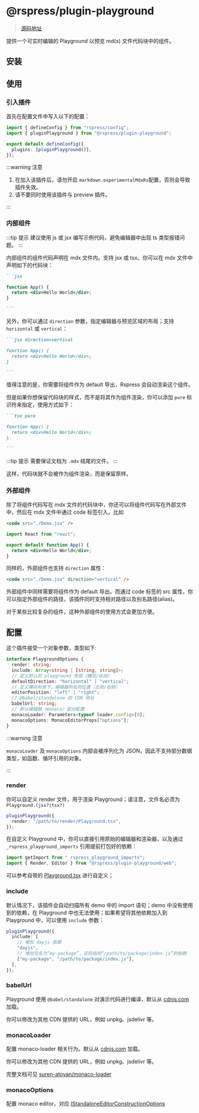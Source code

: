 # @rspress/plugin-playground

> [源码地址](https://github.com/web-infra-dev/rspress/tree/main/packages/plugin-playground)

提供一个可实时编辑的 Playground 以预览 md(x) 文件代码块中的组件。

## 安装

## 使用

### 引入插件

首先在配置文件中写入以下的配置：

```ts title="rspress.config.ts"
import { defineConfig } from "rspress/config";
import { pluginPlayground } from "@rspress/plugin-playground";

export default defineConfig({
  plugins: [pluginPlayground()],
});
```

:::warning 注意

1. 在加入该插件后，请勿开启 `markdown.experimentalMdxRs`配置，否则会导致插件失效。
2. 请不要同时使用该插件与 preview 插件。

:::

### 内部组件

:::tip 提示
建议使用 js 或 jsx 编写示例代码，避免编辑器中出现 ts 类型报错问题。
:::

内部组件的组件代码声明在 mdx 文件内。支持 jsx 或 tsx。你可以在 mdx 文件中声明如下的代码块：

````md
```jsx

function App() {
  return <div>Hello World</div>;
}

```
````

另外，你可以通过 `direction` 参数，指定编辑器与预览区域的布局；支持 `horizontal` 或 `vertical`：

````md
```jsx direction=vertical

function App() {
  return <div>Hello World</div>;
}

```
````

值得注意的是，你需要将组件作为 default 导出，Rspress 会自动渲染这个组件。

但是如果你想保留代码块的样式，而不是将其作为组件渲染，你可以添加 `pure` 标识符来指定，使用方式如下：

````md pure
```tsx pure

function App() {
  return <div>Hello World</div>;
}

```
````

:::tip 提示
需要保证文档为 `.mdx` 结尾的文件。
:::

这样，代码块就不会被作为组件渲染，而是保留原样。

### 外部组件

除了将组件代码写在 mdx 文件的代码块中，你还可以将组件代码写在外部文件中，然后在 mdx 文件中通过 code 标签引入。比如

```md title="example.mdx"
<code src="./Demo.jsx" />
```

```jsx title="Demo.jsx"
import React from "react";

export default function App() {
  return <div>Hello World</div>;
}
```

同样的，外部组件也支持 `direction` 属性：

```md title="example.mdx"
<code src="./Demo.jsx" direction="vertical" />
```

外部组件中同样需要将组件作为 default 导出。而通过 code 标签的 src 属性，你可以指定外部组件的路径，该插件同时支持相对路径以及别名路径(alias)。

对于某些比较复杂的组件，这种外部组件的使用方式会更加方便。

## 配置

这个插件接受一个对象参数，类型如下:

```ts
interface PlaygroundOptions {
  render: string;
  include: Array<string | [string, string]>;
  // 定义默认的 playground 布局（横向/纵向）
  defaultDirection: "horizontal" | "vertical";
  // 定义横向布局下，编辑器所处的位置（左侧/右侧）
  editorPosition: "left" | "right";
  // @babel/standalone 的 CDN 地址
  babelUrl: string;
  // 默认编辑器（monaco）部分配置
  monacoLoader: Parameters<typeof loader.config>[0];
  monacoOptions: MonacoEditorProps["options"];
}
```

:::warning 注意

`monacoLoader` 及 `monacoOptions` 内部会被序列化为 JSON，因此不支持部分数据类型，如函数、循环引用的对象。

:::

### render

你可以自定义 render 文件，用于渲染 Playground；请注意，文件名必须为 `Playground.(jsx?|tsx?)`

```ts
pluginPlayground({
  render: "/path/to/render/Playground.tsx",
});
```

在自定义 Playground 中，你可以直接引用原始的编辑器和渲染器，以及通过 `_rspress_playground_imports` 引用提前打包好的依赖：

```ts
import getImport from "_rspress_playground_imports";
import { Render, Editor } from "@rspress/plugin-playground/web";
```

可以参考自带的 [Playground.tsx](https://github.com/web-infra-dev/rspress/tree/main/packages/plugin-playground/static/global-components/Playground.tsx) 进行自定义；

### include

默认情况下，该插件会自动扫描所有 demo 中的 import 语句；demo 中没有使用到的依赖，在 Playground 中也无法使用；如果希望将其他依赖加入到 Playground 中，可以使用 `include` 参数：

```ts
pluginPlayground({
  include: [
    // 增加 dayjs 依赖
    "dayjs",
    // 增加包名为“my-package”，实际指向“/path/to/package/index.js”的依赖
    ["my-package", "/path/to/package/index.js"],
  ],
});
```

### babelUrl

Playground 使用 `@babel/standalone` 对演示代码进行编译，默认从 [cdnjs.com](https://cdnjs.cloudflare.com/ajax/libs/babel-standalone/7.22.20/babel.min.js) 加载。

你可以修改为其他 CDN 提供的 URL，例如 unpkg、jsdelivr 等。

### monacoLoader

配置 monaco-loader 相关行为。默认从 [cdnjs.com](https://cdnjs.com/libraries/monaco-editor) 加载。

你可以修改为其他 CDN 提供的 URL，例如 unpkg、jsdelivr 等。

完整文档可见 [suren-atoyan/monaco-loader](https://github.com/suren-atoyan/monaco-loader#config)

### monacoOptions

配置 monaco editor，对应 [IStandaloneEditorConstructionOptions](https://microsoft.github.io/monaco-editor/typedoc/interfaces/editor.IStandaloneEditorConstructionOptions.html)
